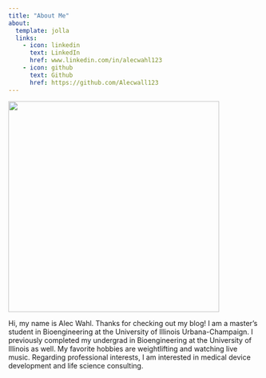 ```yaml
---
title: "About Me"
about:
  template: jolla
  links:
    - icon: linkedin
      text: LinkedIn
      href: www.linkedin.com/in/alecwahl123
    - icon: github
      text: Github
      href: https://github.com/Alecwall123
---
```


![](images/imageforclass-02.jpg){width="422"}

Hi, my name is Alec Wahl. Thanks for checking out my blog! I am a master's student in Bioengineering at the University of Illinois Urbana-Champaign. I previously completed my undergrad in Bioengineering at the University of Illinois as well. My favorite hobbies are weightlifting and watching live music. Regarding professional interests, I am interested in medical device development and life science consulting.
